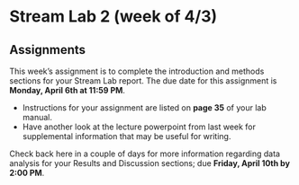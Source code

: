 # Stream Lab 2 (week of 4/3)

## Assignments

This week's assignment is to complete the introduction and methods sections for your Stream Lab report. The due date for this assignment is **Monday, April 6th at 11:59 PM**. 

* Instructions for your assignment are listed on **page 35** of your lab manual. 
* Have another look at the lecture powerpoint from last week for supplemental information that may be useful for writing. 

Check back here in a couple of days for more information regarding data analysis for your Results and Discussion sections; due **Friday, April 10th by 2:00 PM**.